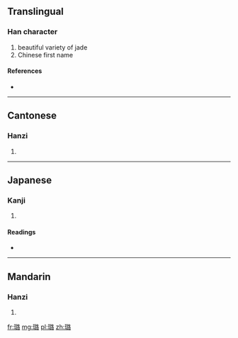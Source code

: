 ==Translingual==

===Han character===
{{Han char|rn=96|rad=玉|as=12|sn=17|four=1716<sub>4</sub>|canj=一土口一口 (MGRMR)}}

# beautiful variety of jade
# Chinese first name

====References====
* {{Han ref|kx=0741.240|dkj=21225|dj=1151.040|hdz=21140.030|uh=7490|ud=29840|bh=ED69|bd=60777}}

----

==Cantonese==

===Hanzi===
{{yue-hanzi|jyut=|y=lou6}}

# {{defn|lang=yue|sort=玉12}}

----

==Japanese==

===Kanji===
{{ja-kanji|grade=|rs=玉12}}

# {{defn|lang=ja|sort=玉12}}

====Readings====
* {{ja-readings|on=[[ろ]] (ro)|kun=|nanori=}}

----

==Mandarin==

===Hanzi===
{{cmn-hanzi|pin=[[lù]] ([[lu4]])|wg=lu<sup>4</sup>}}

# {{defn|lang=cmn|sort=玉12}}

[[fr:璐]]
[[mg:璐]]
[[pl:璐]]
[[zh:璐]]